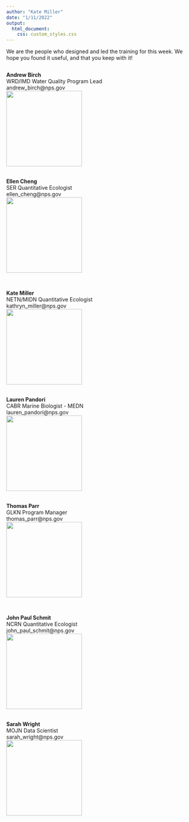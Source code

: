 ```yaml
---
author: "Kate Miller"
date: "1/11/2022"
output: 
  html_document:
    css: custom_styles.css
---
```

<p style="font-size:14px">We are the people who designed and led the training for this week. We hope you found it useful, and that you keep with it! <br>

<div class = 'row'>
<div class = 'column'>
<b>Andrew Birch</b> <br>
WRD/IMD Water Quality Program Lead <br>
andrew_birch@nps.gov <br>
<img src="./images/Andrew-Birch-2.jpg" width='200px'>
<br>
<br>

<b>Ellen Cheng</b> <br>
SER Quantitative Ecologist <br>
ellen_cheng@nps.gov <br>
<img src="./images/ECheng.png" width='200px'>
<br>
<br>

</div>
<div class = 'column'>
<b>Kate Miller</b> <br>
NETN/MIDN Quantitative Ecologist <br>
kathryn_miller@nps.gov <br>
<img src="./images/KMiller.jpg" width='200px'> 
<br>
<br>

<b>Lauren Pandori</b> <br>
CABR Marine Biologist - MEDN <br>
lauren_pandori@nps.gov <br>
<img src="./images/Pandori_CABR.jpg" width='200px'>
<br>
<br>

<b>Thomas Parr</b> <br>
GLKN Program Manager <br>
thomas_parr@nps.gov <br>
<img src="./images/ThomasParr.jpg" width='200px'> 
<br>
<br>
</div>

<div class = 'column'>
<b>John Paul Schmit</b><br> 
NCRN Quantitative Ecologist <br>
john_paul_schmit@nps.gov <br>
<img src="./images/JPSchmit.jpg" width='200p'>
<br>
<br>

<b>Sarah Wright</b> <br> 
MOJN Data Scientist <br>
sarah_wright@nps.gov <br>
<img src="./images/SWright_crop.jpg" width='200px'>
<br>
<br>
</div></div>

</p>
